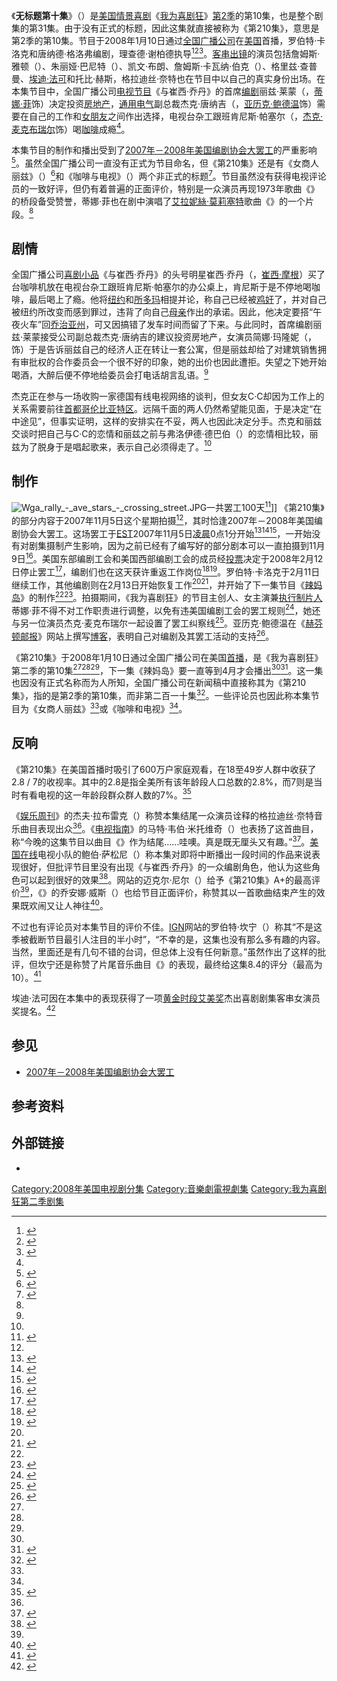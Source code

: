 {{noteTA
|G1=Movie
|G2=Show
|1=zh-cn:我为喜剧狂;zh-tw:超級製作人;zh-hk:娛樂揸Fit人;
|2=zh-hk:珍·嘉露絲姬;zh-cn=简·科拉克斯基;
}}
{{Infobox television episode
| RTitle        = 第210集<br />Episode 210
| Series       = [[我为喜剧狂|我为喜剧狂]]
| Season       = 2
| Episode      = 10
| Airdate      = {{Start date|2008|01|10}}
| Production   = 210
| Writer       = {{link-en|罗伯特·卡洛克|Robert Carlock}}<br />[[唐纳德·格洛弗|唐纳德·格洛弗]]
| Director     = {{link-en|理查德·谢柏德|Richard Shepard}}
| Photographer = 
| Music        = 《我为喜剧狂》节目演员表演歌曲《{{lang|en|Midnight Train to Georgia}}》
| Guests       = 凯文·布朗（{{lang|en|Kevin Brown}}）饰达特·康·斯莱特里（{{lang|en|Dot Com Slattery}}）<br />格里兹·查普曼（{{lang|en|Grizz Chapman}}）饰格里兹·格里斯伍德（{{lang|en|Gris Griswold}}）<br />[[埃迪·法可|埃迪·法可]]饰C·C·康宁汉（{{lang|en|C.C. Cunningham}}）<br />{{link-en|爱德华·赫尔曼|Edward Herrmann}}饰沃尔特（{{lang|en|Walter}}）<br />[[托比·赫斯|托比·赫斯]]饰Deutsche Stimme<br />[[葛蕾蒂絲·奈特|葛蕾蒂絲·奈特]]以自己的真实身份出镜
| Episode list = [[我为喜剧狂_(第2季)|《我为喜剧狂》第2季]]<br />[[我为喜剧狂剧集列表|《我为喜剧狂》剧集列表]]
| Prev         = [[鲁达圣诞节|鲁达圣诞节]]
| Next         = [[辣妈岛|辣妈岛]]
}}

《'''无标题第十集'''》（{{lang-en|''untitled tenth episode''}}）是[[美国|美国]][[情景喜剧|情景喜剧]]《[[我为喜剧狂|我为喜剧狂]]》[[我为喜剧狂_(第2季)|第2季]]的第10集，也是整个剧集的第31集。由于没有正式的标题，因此这集就直接被称为《第210集》，意思是第2季的第10集。节目于2008年1月10日通过[[全国广播公司|全国广播公司]]在[[美国电视|美国]]首播，罗伯特·卡洛克和唐纳德·格洛弗编剧，理查德·谢柏德执导<ref name="nbcmv">{{cite web|url=http://www.screenrush.co.uk/television/television-813/season-5594/ |title=30 Rock: Episodes Season 2 |publisher=Screenrush (AlloCiné) |accessdate=2013-08-24 |location=London |archiveurl=https://web.archive.org/web/20120730001603/http://www.screenrush.co.uk/television/television-813/season-5594/ |archivedate=2012-07-30 |deadurl=no }}</ref><ref name="nbcepisode">{{cite web|url=http://www.nbc.com/30-rock/episode-guide/season-2/224681/ |title=ALL EPISODE GUIDES : NEWEST |publisher=NBC |accessdate=2013-09-13 |deadurl=no |archivedate=2012-11-10 |archiveurl=https://web.archive.org/web/20121110025309/http://www.nbc.com/30-rock/episode-guide/season-2/224681/ }}</ref><ref name="plotreference">{{cite episode |title=Episode 210 |series=30 Rock |serieslink=我为喜剧狂 |credits=Writer(s): Robert Carlock & Donald Glover; Director: Richard Shepard |network=NBC Universal |station=NBC |airdate=2008-01-10 |season=2 |number=10}}</ref>。[[友情客串|客串出镜]]的演员包括詹姆斯·雅顿（{{lang|en|James Arden}}）、朱丽娅·巴尼特（{{lang|en|Julia Barnett}}）、凯文·布朗、詹姆斯·卡瓦纳·伯克（{{lang|en|James Cavanagh Burke}}）、格里兹·查普曼、[[埃迪·法可|埃迪·法可]]和托比·赫斯，格拉迪丝·奈特也在节目中以自己的真实身份出场。在本集节目中，全国广播公司[[电视节目|电视节目]]《{{lang|en|TGS}}与崔西·乔丹》的首席[[编剧|编剧]]丽兹·莱蒙（{{lang|en|Liz Lemon}}，[[蒂娜·菲|蒂娜·菲]]饰）决定投资[[房地产|房地产]]，[[通用电气|通用电气]]副总裁杰克·唐纳吉（{{lang|en|Jack Donaghy}}，[[亚历克·鲍德温|亚历克·鲍德温]]饰）需要在自己的工作和[[女朋友|女朋友]]之间作出选择，电视台杂工跟班肯尼斯·帕塞尔（{{lang|en|Kenneth Parcell}}，[[杰克·麦克布瑞尔|杰克·麦克布瑞尔]]饰）喝[[咖啡|咖啡]]成瘾<ref name="plotreference" />。

本集节目的制作和播出受到了[[2007年－2008年美国编剧协会大罢工|2007年－2008年美国编剧协会大罢工]]的严重影响<ref name="filmingdateinteruption">{{cite web|url=http://www.latimes.com/business/la-striketvgrid-html,0,7606966.htmlstory?coll=la-home-center |title=The TV Grid |accessdate=2013-09-20 |coauthors=Times Staff Writers |publisher=''Los Angeles Times'' |archiveurl=https://web.archive.org/web/20121023131357/http://www.latimes.com/business/la-striketvgrid-html%2C0%2C7606966.htmlstory?coll=la-home-center |archivedate=2012-10-23 |deadurl=no |date=November 2007 }}</ref>。虽然全国广播公司一直没有正式为节目命名，但《第210集》还是有《女商人丽兹》（{{lang|en|Liz the Business Woman}}）<ref name="entertainmentweeklyreview">{{cite web|url=http://tvrecaps.ew.com/recap/30-rock-recap-season2-episode10/ |title=''30 Rock'': Midnight Train Wrecks |accessdate=2013-09-20 |last=Labrecque |first=Jeff |date=2008-01-10 |publisher=''Entertainment Weekly'' |archivedate=2013-07-08 |deadurl=no |archiveurl=https://web.archive.org/web/20130708172713/http://tvrecaps.ew.com/recap/30-rock-recap-season2-episode10/ }}</ref>和《咖啡与电视》（{{lang|en|Coffee & TV}}）两个非正式的标题<ref name="twopityreview">{{cite web|url=http://www.televisionwithoutpity.com/show/30-rock/coffee-tv/ |title=Coffee & TV |accessdate=2013-09-20 |last=Neal |first=Michael |date=2008-01-10 |publisher=''Television Without Pity'' |deadurl=no |archiveurl=https://web.archive.org/web/20080404002940/http://www.televisionwithoutpity.com/Shows/30-Rock/Stories/Coffee-TV |archivedate=2008-04-04 }}</ref>。节目虽然没有获得电视评论员的一致好评，但仍有着普遍的正面评价，特别是一众演员再现1973年歌曲《{{lang|en|Midnight Train to Georgia}}》的桥段备受赞誉，蒂娜·菲也在剧中演唱了[[艾拉妮絲·莫莉塞特|艾拉妮絲·莫莉塞特]]歌曲《{{lang|en|You Oughta Know}}》的一个片段。<ref name="plotreference" />

== 剧情 ==
全国广播公司[[喜剧小品|喜剧小品]]《{{lang|en|TGS}}与崔西·乔丹》的头号明星崔西·乔丹（{{lang|en|Tracy Jordan}}，[[崔西·摩根|崔西·摩根]]）买了台咖啡机放在电视台杂工跟班肯尼斯·帕塞尔的办公桌上，肯尼斯于是不停地喝咖啡，最后喝上了瘾。他将[[纽约|纽约]]和[[所多玛与蛾摩拉|所多玛]]相提并论，称自己已经被[[鸡奸|鸡奸]]了，并对自己被纽约所改变而感到罪过，违背了向自己[[母亲|母亲]]作出的承诺。因此，他决定要搭“午夜火车”回[[乔治亚州|乔治亚州]]，可又因搞错了发车时间而留了下来。与此同时，首席编剧丽兹·莱蒙接受公司副总裁杰克·唐纳吉的建议投资房地产，女演员简娜·玛隆妮（{{lang|en|Jenna Maroney}}，{{link-en|简·科拉克斯基|Jane Krakowski}}饰）于是告诉丽兹自己的经济人正在转让一套公寓，但是丽兹却给了对建筑销售拥有审批权的合作委员会一个很不好的印象，她的出价也因此遭拒。失望之下她开始喝酒，大醉后便不停地给委员会打电话胡言乱语。<ref name="plotreference" />

杰克正在参与一场收购一家德国有线电视网络的谈判，但女友C·C却因为工作上的关系需要前往[[首都|首都]][[哥伦比亚特区|哥伦比亚特区]]。远隔千面的两人仍然希望能见面，于是决定“在中途见”，但事实证明，这样的安排实在不妥，两人也因此决定分手。杰克和丽兹交谈时把自己与C·C的恋情和丽兹之前与弗洛伊德·德巴伯（{{lang|en|Floyd DeBarber}}）的恋情相比较，丽兹为了脱身于是唱起歌来，表示自己必须得走了。<ref name="plotreference" />

== 制作 ==
[[Image:Wga_rally_-_ave_stars_-_crossing_street.JPG|left]]一共罢工100天<ref name="100days">{{cite news|coauthors=The New York Times Staff |title=The 100-Day Writers' Strike: A Timeline |url=http://mediadecoder.blogs.nytimes.com/2008/02/12/the-100-day-writers-strike-a-timeline/?_r=0 |publisher=''The New York Times'' |date=2008-02-12 |accessdate=2013-09-20 |archivedate=2012-07-30 |deadurl=no |archiveurl=https://web.archive.org/web/20120730143956/http://mediadecoder.blogs.nytimes.com/2008/02/12/the-100-day-writers-strike-a-timeline/ }}</ref>]]
《第210集》的部分内容于2007年11月5日这个星期拍摄<ref name="filmingdateinteruption" />，其时恰逢2007年－2008年美国编剧协会大罢工。这场罢工于[[北美东部时区|EST]]2007年11月5日[[凌晨|凌晨]]0点1分开始<ref name="startofstrike">{{cite news |url=http://variety.com/2007/scene/news/wga-goes-on-strike-1117975364/ |title=WGA goes on strike |accessdate=2014-01-05 |last=McNary |first=Dave |date=2007-11-04 |publisher=''Variety'' |archiveurl= https://web.archive.org/web/20130921081519/http://variety.com/2007/scene/news/wga-goes-on-strike-1117975364/ |archivedate=2013-09-21 |deadurl=no}}</ref><ref>{{cite news |first=Michael |last=Cieply |title=Writers Begin Strike as Talks Break Off |url=http://www.nytimes.com/2007/11/05/business/media/05strike.html?_r=0 |publisher=''The New York Times'' |date=2007-11-05 |accessdate=2014-01-05 |deadurl=no |archivedate=2014-01-05 |archiveurl= https://web.archive.org/web/20140105122010/http://www.nytimes.com/2007/11/05/business/media/05strike.html?_r=0}}</ref><ref>{{cite news |first=Brian |last=Stelter |title=Writers’ Strike Begins; Negotiations Break Down; Silver Lining For Networks? |deadurl=no |archivedate=2013-12-05 |archiveurl= https://web.archive.org/web/20131205172750/http://mediadecoder.blogs.nytimes.com/2007/11/05/writers-strike-begins-negotiations-break-down-silver-lining-for-networks/ |url=http://mediadecoder.blogs.nytimes.com/2007/11/05/writers-strike-begins-negotiations-break-down-silver-lining-for-networks/?_r=0 |publisher=''The New York Times'' |date=2007-11-05 |accessdate=2014-01-05}}</ref>，一开始没有对剧集摄制产生影响，因为之前已经有了编写好的部分剧本可以一直拍摄到11月9日<ref name="productionfinished">{{cite web|url=http://www.huffingtonpost.com/alec-baldwin/what-the-strike-is-costin_b_72120.html |title=What the Strike is Costing Us |accessdate=2013-09-20 |last=Baldwin |first=Alec |date=2007-11-11 |publisher=''The Huffington Post'' |deadurl=no |archiveurl=https://web.archive.org/web/20121103010948/http://www.huffingtonpost.com/alec-baldwin/what-the-strike-is-costin_b_72120.html |archivedate=2012-11-03 }}</ref>。美国东部编剧工会和美国西部编剧工会的成员经[[投票|投票]]决定于2008年2月12日停止罢工<ref name="strikevotes">{{cite press release|title=Writers Guild Members Vote to End Strike |publisher=''Writers Guild of America, West'' |date=2008-02-12 |url=http://www.wga.org/subpage_newsevents.aspx?id=2775 |deadurl=no |accessdate=2013-09-20 |archivedate=2013-09-07 |archiveurl=https://web.archive.org/web/20130907095018/http://www.wga.org/subpage_newsevents.aspx?id=2775 }}</ref>，编剧们也在这天获许重返工作岗位<ref name="strikeover">{{cite news |first=Cynthia |last=Littleton |coauthors=McNary, Dave |title=It's official: WGA strike is over |url=http://variety.com/2008/film/news/it-s-official-wga-strike-is-over-1117980829/ |publisher=''Variety'' |date=2008-02-12 |accessdate=2014-01-05 |archiveurl=https://web.archive.org/web/20130921084541/http://variety.com/2008/film/news/it-s-official-wga-strike-is-over-1117980829/ |archivedate=2013-09-21 |deadurl=no}}</ref><ref>{{cite news |coauthors= |title=Strike over, Hollywood writers head back to work |url=http://edition.cnn.com/2008/SHOWBIZ/TV/02/13/writers.strike/index.html |publisher=CNN |date=2008-02-13 |accessdate=2013-09-01 |deadurl=no |archiveurl = https://web.archive.org/web/20130921083533/http://edition.cnn.com/2008/SHOWBIZ/TV/02/13/writers.strike/index.html |archivedate =2013-09-21}}</ref>。罗伯特·卡洛克于2月11日继续工作，其他编剧则在2月13日开始恢复工作<ref name="strikeover" /><ref name="showrunnersreturn">{{cite news|first=Cynthia |last=Littleton |coauthors=McNary, Dave |title=Showrunners back to work Monday |url=http://variety.com/2008/film/news/showrunners-return-to-work-1117980626/ |publisher=''Variety'' |date=2008-02-10 |accessdate=2013-09-20 |deadurl=no |archivedate=2008-05-16 |archiveurl=https://web.archive.org/web/20080516224825/http://www.variety.com/VR1117980626.html }}</ref>，并开始了下一集节目《[[辣妈岛|辣妈岛]]》的制作<ref name="strikeover" /><ref name="comedynightdonerightreturn">{{cite press release |title=NBC Announces Broadcast Return of Several Scripted Series with Original Episodes in April |publisher=''NBC''; ''The Futon Critic'' |date=2008-02-13 |url=http://www.thefutoncritic.com/news.aspx?id=20080213nbc02 |accessdate=2013-09-20}}</ref>。拍摄期间，《我为喜剧狂》的节目主创人、女主演兼[[执行制片人|执行制片人]]蒂娜·菲不得不对工作职责进行调整，以免有违美国编剧工会的罢工规则<ref name="tinafeytakestopicketlines">{{cite web|url=http://www.hollywoodreporter.com/news/high-profile-writers-rock-picket-154340 |title=High-profile writers Rock picket line in N.Y |accessdate=2013-09-20 |last=Zeitchik |first=Steven |date=2007-11-06 |publisher=''The Hollywood Reporter'' |deadurl=no |archiveurl=https://web.archive.org/web/20080504150438/http://www.hollywoodreporter.com/hr/content_display/news/e3iefdf9c6b642b692d87f46900cd3b4e77 |archivedate=2008-05-04 }}</ref>，她还与另一位演员杰克·麦克布瑞尔一起设置了罢工纠察线<ref name="feymcbrayerpicket">{{cite web|url=http://www.huffingtonpost.com/2007/11/27/solidarity-tina-fey-tim_n_74394.html |title=Solidarity! Tina Fey, Tim Robbins, Kristin Davis, John Edwards, And The Creepy Guy From "Lost" Rally For Striking Writers |accessdate=2013-09-20 |coauthors=Patrick Waldo and Rachel Sklar |date=2007-11-27 |publisher=''The Huffington Post'' |archivedate=2011-06-23 |deadurl=no |archiveurl=https://web.archive.org/web/20110623153445/http://www.huffingtonpost.com/2007/11/27/solidarity-tina-fey-tim-r_n_74394.html }}</ref>。亚历克·鲍德温在《[[赫芬顿邮报|赫芬顿邮报]]》网站上撰写[[博客|博客]]，表明自己对编剧及其罢工活动的支持<ref name="baldwinblogs">{{cite web|url=http://www.huffingtonpost.com/authorarchive/?alec-baldwin/2007/12/ |title=Alec Baldwin |accessdate=2013-09-20 |last=Baldwin |first=Alec |publisher=''The Huffington Post'' |archivedate=2012-05-09 |archiveurl=https://web.archive.org/web/20120509203409/http://www.huffingtonpost.com/authorarchive/?alec-baldwin%2F2007%2F12%2F |deadurl=no }}</ref>。

《第210集》于2008年1月10日通过全国广播公司在美国[[首演|首播]]，是《我为喜剧狂》第二季的第10集<ref name="nbcmv" /><ref name="nbcepisode" /><ref name="plotreference" />，下一集《辣妈岛》要一直等到4月才会播出<ref name="comedynightdonerightreturn" /><ref name="earlrockfinalstikeeps">{{cite web |url=http://www.thefutoncritic.com/news.aspx?id=7525 |title=ABC, NBC Shuffle January Premieres |accessdate=2013-09-20 |coauthors=The Futon Critic Staff |date=2007-12-20 |publisher=''The Futon Critic'' |archive-date=2012-09-09 |archive-url=https://www.webcitation.org/6AXgTfAfV?url=http://www.thefutoncritic.com/news.aspx?id=7525 |dead-url=no }}</ref>。这一集也因没有正式名称而为人所知，全国广播公司在新闻稿中直接称其为《第210集》，指的是第2季的第10集，而非第二百一十集<ref name="futoncriticrelease">{{cite press release |title=30 ROCK; Air Date: Thursday, January 10, 2008; Time Slot: 8:30 PM-9:00 PM EST on NBC; Episode Title: (#210) "EPISODE 210" |publisher=''The Futon Critic'' |date=2007-12 |url=http://www.thefutoncritic.com/listings.aspx?id=20071231nbc09 |accessdate=2013-09-20}}</ref>。一些评论员也因此称本集节目为《女商人丽兹》<ref name="entertainmentweeklyreview" />或《咖啡和电视》<ref name="twopityreview" />。

== 反响 ==
《第210集》在美国首播时吸引了600万户家庭观看，在18至49岁人群中收获了2.8 / 7的收视率。其中的2.8是指全美所有该年龄段人口总数的2.8%，而7则是当时有看电视的这一年龄段群众群人数的7%。<ref name="nielsenratingshr">{{cite web |url=http://www.hollywoodreporter.com/news/last-thursday-new-episodes-lackluster-102405 |title=Last Thursday of new episodes lackluster |accessdate=2013-09-20 |last=Andreeva |first=Nellie |date=2008-01-12 |publisher={{Subscription required|via=The Hollywood Reporter}} |archive-date=2021-03-07 |archive-url=https://web.archive.org/web/20210307133727/https://www.hollywoodreporter.com/news/last-thursday-new-episodes-lackluster-102405 |dead-url=no }}</ref>

《[[娱乐周刊|娱乐周刊]]》的杰夫·拉布雷克（{{lang|en|Jeff Labrecque}}）称赞本集结尾一众演员诠释的格拉迪丝·奈特音乐曲目表现出众<ref name="entertainmentweeklyreview" />。《[[电视指南_(杂志)|电视指南]]》的马特·韦伯·米托维奇（{{lang|en|Matt Webb Mitovich}}）也表扬了这首曲目，称“今晚的这集节目以曲目《{{lang|en|Midnight Train to Georgia}}》作为结尾……哇噢。真是既无厘头又有趣。”<ref name="tvguidereview">{{cite web|url=http://community.tvguide.com/blog-entry/TV-Show-Blog/30-Rock/Episode-Recap-Quotepisode/800030654 |title=Episode Recap: "Episode 210" |accessdate=2008-01-19 |last=Webb Mitovich |first=Matt |date=2008-01-10 |publisher=''TV Guide'' |archiveurl=https://web.archive.org/web/20080706150207/http://community.tvguide.com/blog-entry/TV-Show-Blog/30-Rock/Episode-Recap-Quotepisode/800030654 |archivedate=2008-07-06 |deadurl=yes }}</ref>。[[美国在线|美国在线]]电视小队的鲍伯·萨松尼（{{lang|en|Bob Sassone}}）称本集对即将中断播出一段时间的作品来说表现很好，但批评节目里没有出现《{{lang|en|TGS}}与崔西·乔丹》的一众编剧角色，他认为这些角色可以起到很好的效果<ref name="tvsquadreview">{{cite web|url=http://www.aoltv.com/2008/01/10/30-rock-episode-210/ |title=30 Rock: Episode 210 |accessdate=2013-09-20 |last=Sassone |first=Bob |date=2008-01-10 |publisher=TV Squad |archivedate=2012-09-14 |deadurl=no |archiveurl=https://web.archive.org/web/20120914121939/http://www.aoltv.com/2008/01/10/30-rock-episode-210 }}</ref>。{{lang|en|[[Television_Without_Pity|Television Without Pity]]}}网站的迈克尔·尼尔（{{lang|en|Michael Neal}}）给予《第210集》A+的最高评价<ref name="twopityreview" />，《{{link-en|波士顿环球报|The Boston Globe}}》的乔安娜·威斯（{{lang|en|Joanna Weiss}}）也给节目正面评价，称赞其以一首歌曲结束产生的效果既欢闹又让人神往<ref name="bostonglobereview">{{cite web|url=http://www.boston.com/ae/tv/blog/2008/01/maybe_it_was_al.html |title="30 Rock:" They're leaving |deadurl=no |accessdate=2013-09-20 |last=Weiss |first=Joanna |date=2008-01-12 |publisher=''Boston Globe'' |archivedate=2012-10-17 |archiveurl=https://web.archive.org/web/20121017223044/http://www.boston.com/ae/tv/blog/2008/01/maybe_it_was_al.html }}</ref>。

不过也有评论员对本集节目的评价不佳。[[IGN|IGN]]网站的罗伯特·坎宁（{{lang|en|Robert Canning}}）称其“不是这季被截断节目最引人注目的半小时”，“不幸的是，这集也没有那么多有趣的内容。当然，里面还是有几句不错的台词，但总体上没有任何新意。”虽然作出了这样的批评，但坎宁还是称赞了片尾音乐曲目《{{lang|en|Midnight Train to Georgia}}》的表现，最终给这集8.4的评分（最高为10）。<ref name="ignreview">{{cite web|url=http://www.ign.com/articles/2008/01/12/30-rock-episode-210-review |title=30 Rock: "Episode 210" Review |deadurl=no |accessdate=2013-09-20 |last=Canning |first=Robert |date=2008-01-11 |publisher=IGN |archivedate=2012-05-22 |archiveurl=https://web.archive.org/web/20120522010909/http://tv.ign.com/articles/844/844993p1.html }}</ref>

埃迪·法可因在本集中的表现获得了一项[[黄金时段艾美奖|黄金时段艾美奖]]杰出喜剧剧集客串女演员奖提名。<ref name="08emmynoms">{{cite web|url=http://cdn.emmys.tv/awards/2008pte/60thpte_noms.php |title=The 60th Primetime Emmy Awards and Creative Arts Emmy Awards Nominees are... |accessdate=2009-09-08 |date=2008-07-17 |work=Academy of Television Arts & Sciences |archivedate=2009-09-08 |deadurl=yes |archiveurl=https://web.archive.org/web/20090908033316/http://cdn.emmys.tv/awards/2008pte/60thpte_noms.php }}</ref>

== 参见 ==
* [[2007年－2008年美国编剧协会大罢工|2007年－2008年美国编剧协会大罢工]]

== 参考资料 ==
{{reflist|2}}

== 外部链接 ==
* {{imdb episode|1001574}}

{{clear}}
{{30 Rock Season One}}
{{portal bar|电视剧|美国}}
[[Category:2008年美国电视剧分集|Category:2008年美国电视剧分集]]
[[Category:音樂劇電視劇集|Category:音樂劇電視劇集]]
[[Category:我为喜剧狂第二季剧集|Category:我为喜剧狂第二季剧集]]
{{Good article}}